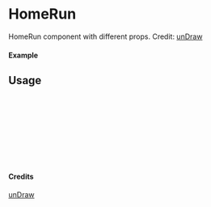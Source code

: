 
<Meta of={HomeRun} title="unDraw/HomeRun" />

# HomeRun

HomeRun component with different props.
Credit: [unDraw](https://undraw.co/illustrations)

#### Example

<Canvas of={HomeRun.Primary} />

## Usage

```ts
import { HomeRun } from "yadl-ui";

const Example = () => {
  return (
      <HomeRun />
  );
};

export default Example;
```

#### Credits
[unDraw](https://undraw.co/illustrations)
